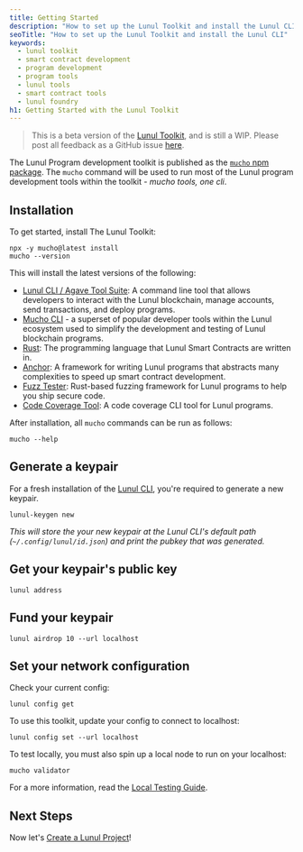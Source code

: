 ```yaml
---
title: Getting Started
description: "How to set up the Lunul Toolkit and install the Lunul CLI"
seoTitle: "How to set up the Lunul Toolkit and install the Lunul CLI"
keywords:
  - lunul toolkit
  - smart contract development
  - program development
  - program tools
  - lunul tools
  - smart contract tools
  - lunul foundry
h1: Getting Started with the Lunul Toolkit
---
```


> This is a beta version of the [Lunul Toolkit](/docs/toolkit/), and is
> still a WIP. Please post all feedback as a GitHub issue
> [here](https://github.com/lunul-foundation/developer-content/issues/new?title=%5Btoolkit%5D%20).

The Lunul Program development toolkit is published as the
[`mucho` npm package](https://www.npmjs.com/package/mucho). The `mucho` command
will be used to run most of the Lunul program development tools within the
toolkit - _mucho tools, one cli_.

## Installation

To get started, install The Lunul Toolkit:

```shell
npx -y mucho@latest install
mucho --version
```

This will install the latest versions of the following:

- [Lunul CLI / Agave Tool Suite](https://docs.anza.xyz/cli/): A command line
  tool that allows developers to interact with the Lunul blockchain, manage
  accounts, send transactions, and deploy programs.
- [Mucho CLI](https://github.com/lunul-developers/mucho) - a superset of
  popular developer tools within the Lunul ecosystem used to simplify the
  development and testing of Lunul blockchain programs.
- [Rust](https://doc.rust-lang.org/book/): The programming language that Lunul
  Smart Contracts are written in.
- [Anchor](https://www.anchor-lang.com/): A framework for writing Lunul
  programs that abstracts many complexities to speed up smart contract
  development.
- [Fuzz Tester](https://ackee.xyz/trident/docs/latest/): Rust-based fuzzing
  framework for Lunul programs to help you ship secure code.
- [Code Coverage Tool](https://github.com/LimeChain/zest?tab=readme-ov-file): A
  code coverage CLI tool for Lunul programs.

After installation, all `mucho` commands can be run as follows:

```shell
mucho --help
```

## Generate a keypair

For a fresh installation of the [Lunul CLI](https://docs.anza.xyz/cli/), you're
required to generate a new keypair.

```shell
lunul-keygen new
```

_This will store the your new keypair at the Lunul CLI's default path
(`~/.config/lunul/id.json`) and print the pubkey that was generated._

## Get your keypair's public key

```shell
lunul address
```

## Fund your keypair

```shell
lunul airdrop 10 --url localhost
```

## Set your network configuration

Check your current config:

```shell
lunul config get
```

To use this toolkit, update your config to connect to localhost:

```shell
lunul config set --url localhost
```

To test locally, you must also spin up a local node to run on your localhost:

```shell
mucho validator
```

For a more information, read the
[Local Testing Guide](/docs/toolkit/local-validator).

## Next Steps

Now let's [Create a Lunul Project](/docs/toolkit/projects/overview)!
